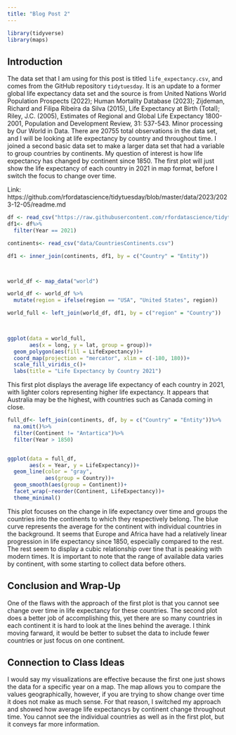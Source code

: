 ```yaml
---
title: "Blog Post 2"
---
```


```r
library(tidyverse)
library(maps)
```
## Introduction
The data set that I am using for this post is titled `life_expectancy.csv`, and  comes from the GitHub repository `tidytuesday`. It is an update to a former global life expectancy data set and the source is from United Nations World Population Prospects (2022); Human Mortality Database (2023); Zijdeman, Richard and Filipa Ribeira da Silva (2015), Life Expectancy at Birth (Total); Riley, J.C. (2005), Estimates of Regional and Global Life Expectancy 1800-2001, Population and Development Review, 31: 537-543. Minor processing by Our World in Data. There are 20755 total observations in the data set, and I will be looking at life expectancy by country and throughout time. I joined a second basic data set to make a larger data set that had a variable to group countries by continents. My question of interest is how life expectancy has changed by continent since 1850. The first plot will just show the life expectancy of each country in 2021 in map format, before I switch the focus to change over time.

Link: https://github.com/rfordatascience/tidytuesday/blob/master/data/2023/2023-12-05/readme.md 




```r
df <- read_csv("https://raw.githubusercontent.com/rfordatascience/tidytuesday/master/data/2023/2023-12-05/life_expectancy.csv")
df1<- df%>%
  filter(Year == 2021)

continents<- read_csv("data/CountriesContinents.csv")

df1 <- inner_join(continents, df1, by = c("Country" = "Entity"))



world_df <- map_data("world")

world_df <- world_df %>%
  mutate(region = ifelse(region == "USA", "United States", region))

world_full <- left_join(world_df, df1, by = c("region" = "Country"))
  


ggplot(data = world_full,
       aes(x = long, y = lat, group = group))+
  geom_polygon(aes(fill = LifeExpectancy))+
  coord_map(projection = "mercator", xlim = c(-180, 180))+
  scale_fill_viridis_c()+
  labs(title = "Life Expectancy by Country 2021")
```
This first plot displays the average life expectancy of each country in 2021, with lighter colors representing higher life expectancy. 
It appears that Australia may be the highest, with countries such as Canada coming in close. 

```r
full_df<- left_join(continents, df, by = c("Country" = "Entity"))%>%
  na.omit()%>%
  filter(Continent != "Antartica")%>%
  filter(Year > 1850)


ggplot(data = full_df, 
       aes(x = Year, y = LifeExpectancy))+
  geom_line(color = "gray", 
            aes(group = Country))+
  geom_smooth(aes(group = Continent))+
  facet_wrap(~reorder(Continent, LifeExpectancy))+
  theme_minimal()
```
This plot focuses on the change in life expectancy over time and groups the countries into the continents to which they respectively belong. The blue curve represents the average for the continent with individual countries in the background. It seems that Europe and Africa have had a relatively linear progression in life expectancy since 1850, especially compared to the rest. The rest seem to display a cubic relationship over tine that is peaking with modern times. It is important to note that the range of available data varies by continent, with some starting to collect data before others. 


## Conclusion and Wrap-Up
One of the flaws with the approach of the first plot is that you cannot see change over time in life expectancy for these countries. The second plot does a better job of accomplishing this, yet there are so many countries in each continent it is hard to look at the lines behind the average. I think moving farward, it would be better to subset the data to include fewer countries or just focus on one continent. 


## Connection to Class Ideas
I would say my visualizations are effective because the first one just shows the data for a specific year on a map. The map allows you to compare the values geographically, however, if you are trying to show change over time it does not make as much sense. For that reason, I switched my approach and showed how average life expectancys by continent change throughout time. You cannot see the individual countries as well as in the first plot, but it conveys far more information. 